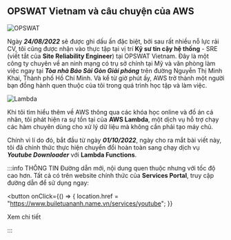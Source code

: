 ## OPSWAT Vietnam và câu chuyện của AWS

![OPSWAT](../img/opswat.png)

Ngày **_24/08/2022_** sẽ được ghi dấu ấn đặc biệt, bởi sau rất nhiều nỗ lực rải CV,
tôi cũng được nhận vào thực tập tại vị trí **Kỹ sư tin cậy hệ thống** - SRE (viết
tắt của **Site Reliability Engineer**) tại OPSWAT Vietnam. Đây là một công ty
chuyên về an ninh mạng có trụ sở chính tại Mỹ và văn phòng làm việc ngay
tại **_Tòa nhà Báo Sài Gòn Giải phóng_** trên đường Nguyễn Thị Minh Khai, Thành phố
Hồ Chí Minh. Và kể từ giờ phút ấy, AWS trở thành một người bạn đồng hành quen thuộc
của tôi trong quá trình học tập và làm việc.

![Lambda](../img/lambda.png)

Khi tôi tìm hiểu thêm về AWS thông qua các khóa học online và đồ án cá nhân,
tôi phát hiện ra sự tồn tại của **AWS Lambda**, một dịch vụ hỗ trợ
chạy các hàm chuyên dùng cho xử lý dữ liệu mà không cần phải tạo máy chủ.

Chính vì lí do đó, bắt đầu từ ngày **_01/10/2022_**, ngày cho ra mắt bài viết này,
tôi đã chính thức thực hiện chuyển đổi hoàn toàn sang chạy dịch vụ **_Youtube Downloader_**
với **Lambda Functions**.

:::info THÔNG TIN
Đường dẫn mới, nội dung quen thuộc nhưng với tốc độ cao hơn. Tất cả có trên website
chính thức của **Services Portal**, truy cập đường dẫn để sử dụng ngay:

<button
  onClick={() => {
    location.href = "https://www.builetuananh.name.vn/services/youtube";
  }}
>
  Xem chi tiết
</button>

:::
